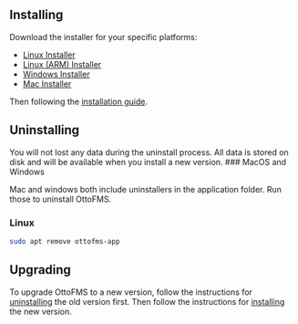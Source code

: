 
## Installing

Download the installer for your specific platforms:

- [Linux Installer](https://console.ottomatic.cloud/downloads/ottofms/latest/amd)
- [Linux (ARM) Installer](https://console.ottomatic.cloud/downloads/ottofms/latest/arm)
- [Windows Installer](https://console.ottomatic.cloud/downloads/ottofms/latest/win)
- [Mac Installer](https://console.ottomatic.cloud/downloads/ottofms/latest/mac)

Then following the [installation guide](/getting-started/install).

## Uninstalling

<Callout type="info">
You will not lost any data during the uninstall process. All data is stored on disk and will be available when you install a new version.

</Callout>
### MacOS and Windows

Mac and windows both include uninstallers in the application folder. Run those to uninstall OttoFMS.

### Linux

```bash copy filename="Uninstalling Linux"
sudo apt remove ottofms-app
```

## Upgrading

To upgrade OttoFMS to a new version, follow the instructions for [uninstalling](#uninstalling) the old version first. Then follow the instructions for [installing](#installing) the new version.
